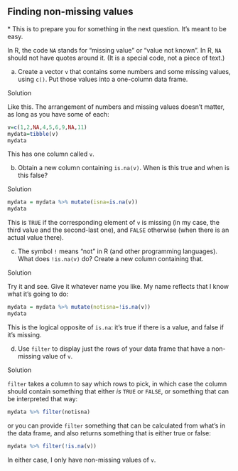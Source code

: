 ##  Finding non-missing values


 <a name="part:prepare-next">*</a> This is to prepare you for something in the next
question. It's meant to be easy.

In R, the code `NA` stands for "missing value" or
"value not known". In R, `NA` should not have quotes around
it. (It is a special code, not a piece of text.)


(a) Create a vector `v` that contains some numbers and some
missing values, using `c()`. Put those values into a
one-column data frame.
 
Solution


Like this. The arrangement of numbers and missing values doesn't
matter, as long as you have some of each:
```r
v=c(1,2,NA,4,5,6,9,NA,11)
mydata=tibble(v)
mydata
```

     

This has one column called `v`.
 

(b) Obtain a new column containing `is.na(v)`. When is this true and when is this false?
 
Solution


```r
mydata = mydata %>% mutate(isna=is.na(v))
mydata
```

     

This is `TRUE` if the corresponding element of `v` is
missing (in my case, the third value and the second-last one), and
`FALSE` otherwise (when there is an actual value there).
 

(c) The symbol `!` means "not" in R (and other
programming languages). What does `!is.na(v)` do? Create a
new column containing that.
 
Solution


Try it and see. Give it whatever name you like. My name reflects
that I know what it's going to do:
```r
mydata = mydata %>% mutate(notisna=!is.na(v))
mydata
```

     

This is the logical opposite of `is.na`: it's true if there is
a value, and false if it's missing.
 


(d) Use `filter` to display just the
rows of your data frame that have a non-missing value of `v`.

 
Solution


`filter` takes a column to say which rows to pick, in
which case the column should contain something that either *is*
`TRUE` or `FALSE`, or something that can be
interpreted that way:
```r
mydata %>% filter(notisna)
```

   

or you can provide `filter` something that can be calculated
from what's in the data frame, and also returns something that is
either true or false:

```r
mydata %>% filter(!is.na(v))
```

 

In either case, I only have non-missing values of `v`.
 



